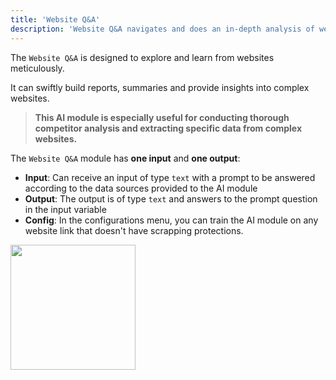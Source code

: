 ```yaml
---
title: 'Website Q&A'
description: 'Website Q&A navigates and does an in-depth analysis of websites'
---
```


The `Website Q&A` is designed to explore and learn from websites meticulously.

It can swiftly build reports, summaries and provide insights into complex websites.

>**This AI module is especially useful for conducting thorough competitor analysis and extracting specific data from complex websites.**

The `Website Q&A` module has **one input** and **one output**:

- **Input**: Can receive an input of type `text` with a prompt to be answered according to the data sources provided to the AI module
- **Output**: The output is of type `text` and answers to the prompt question in the input variable
- **Config**: In the configurations menu, you can train the AI module on any website link that doesn't have scrapping protections.

<img height="200" src="/WQA.png" />